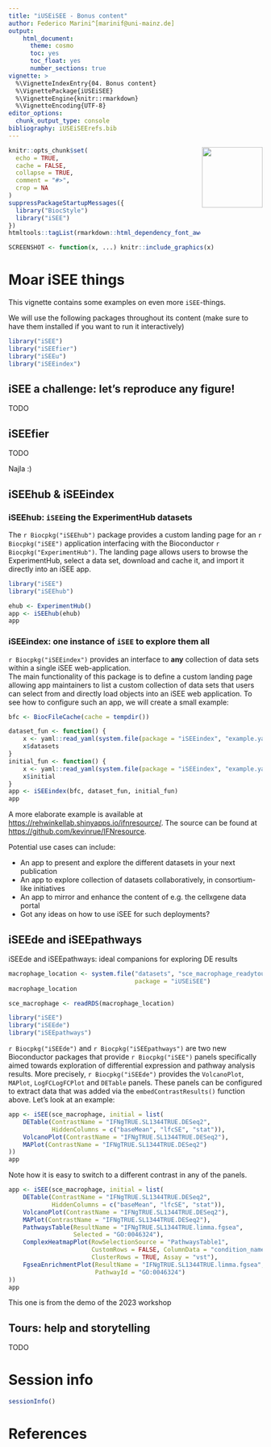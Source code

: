 ```yaml
---
title: "iUSEiSEE - Bonus content"
author: Federico Marini^[marinif@uni-mainz.de]
output: 
    html_document:
      theme: cosmo
      toc: yes
      toc_float: yes
      number_sections: true
vignette: >
  %\VignetteIndexEntry{04. Bonus content}
  %\VignettePackage{iUSEiSEE}
  %\VignetteEngine{knitr::rmarkdown}
  %\VignetteEncoding{UTF-8}
editor_options: 
  chunk_output_type: console
bibliography: iUSEiSEErefs.bib
---
```


<img src="iSEE.png" align="right" alt="" width="120" />

```r
knitr::opts_chunk$set(
  echo = TRUE,
  cache = FALSE,
  collapse = TRUE,
  comment = "#>",
  crop = NA
)
suppressPackageStartupMessages({
  library("BiocStyle")
  library("iSEE")
})
htmltools::tagList(rmarkdown::html_dependency_font_awesome())
```

```r
SCREENSHOT <- function(x, ...) knitr::include_graphics(x)
```


# Moar iSEE things

This vignette contains some examples on even more `iSEE`-things.

We will use the following packages throughout its content (make sure to have them installed if you want to run it interactively)

```r
library("iSEE")
library("iSEEfier")
library("iSEEu")
library("iSEEindex")
```



## iSEE a challenge: let's reproduce any figure!

TODO

## iSEEfier

TODO

Najla :)

## iSEEhub & iSEEindex


### iSEEhub: `iSEE`ing the ExperimentHub datasets

The `r Biocpkg("iSEEhub")` package provides a custom landing page for an `r Biocpkg("iSEE")` application interfacing with the Bioconductor `r Biocpkg("ExperimentHub")`. 
The landing page allows users to browse the ExperimentHub, select a data set, download and cache it, and import it directly into an iSEE app.

```r
library("iSEE")
library("iSEEhub")

ehub <- ExperimentHub()
app <- iSEEhub(ehub)
app
```

<!-- Possible actions: -->
<!-- select a dataset from DuoClustering -->
<!-- start iSEE on that -->

### iSEEindex: one instance of `iSEE` to explore them all

`r Biocpkg("iSEEindex")` provides an interface to **any** collection of data sets within a single iSEE web-application.  
The main functionality of this package is to define a custom landing page allowing app maintainers to list a custom collection of data sets that users can select from and directly load objects into an iSEE web application.
To see how to configure such an app, we will create a small example:

```r
bfc <- BiocFileCache(cache = tempdir())

dataset_fun <- function() {
    x <- yaml::read_yaml(system.file(package = "iSEEindex", "example.yaml"))
    x$datasets
}
initial_fun <- function() {
    x <- yaml::read_yaml(system.file(package = "iSEEindex", "example.yaml"))
    x$initial
}
app <- iSEEindex(bfc, dataset_fun, initial_fun)
app
```

A more elaborate example is available at [https://rehwinkellab.shinyapps.io/ifnresource/](https://rehwinkellab.shinyapps.io/ifnresource/). 
The source can be found at [https://github.com/kevinrue/IFNresource](https://github.com/kevinrue/IFNresource). 

<!-- Possible actions: -->
<!-- navigate to github repo -->
<!-- explore the app.R file -->
<!-- check the initial state files -->
<!-- have a look at the configuration yaml -->

Potential use cases can include:

* An app to present and explore the different datasets in your next publication
* An app to explore collection of datasets collaboratively, in consortium-like initiatives
* An app to mirror and enhance the content of e.g. the cellxgene data portal
* Got any ideas on how to use iSEE for such deployments?

## iSEEde and iSEEpathways

iSEEde and iSEEpathways: ideal companions for exploring DE results

```r
macrophage_location <- system.file("datasets", "sce_macrophage_readytouse.RDS", 
                                   package = "iUSEiSEE")
macrophage_location

sce_macrophage <- readRDS(macrophage_location)

library("iSEE")
library("iSEEde")
library("iSEEpathways")
```


`r Biocpkg("iSEEde")` and `r Biocpkg("iSEEpathways")` are two new Bioconductor packages that provide `r Biocpkg("iSEE")` panels specifically aimed towards exploration of differential expression and pathway analysis results. 
More precisely, `r Biocpkg("iSEEde")` provides the `VolcanoPlot`, `MAPlot`, `LogFCLogFCPlot` and `DETable` panels. 
These panels can be configured to extract data that was added via the `embedContrastResults()` function above. 
Let's look at an example:

```r
app <- iSEE(sce_macrophage, initial = list(
    DETable(ContrastName = "IFNgTRUE.SL1344TRUE.DESeq2", 
            HiddenColumns = c("baseMean", "lfcSE", "stat")),
    VolcanoPlot(ContrastName = "IFNgTRUE.SL1344TRUE.DESeq2"),
    MAPlot(ContrastName = "IFNgTRUE.SL1344TRUE.DESeq2")
))
app
```

<!-- Possible actions: -->
<!-- select some genes from any panel and pass the selection to others -->
<!-- move panels around, add some, update configuration -->
<!-- hover with the mouse to have the tooltip show up -->
<!-- usual iSEE magic: export code for the plots -->

Note how it is easy to switch to a different contrast in any of the panels. 

```r
app <- iSEE(sce_macrophage, initial = list(
    DETable(ContrastName = "IFNgTRUE.SL1344TRUE.DESeq2", 
            HiddenColumns = c("baseMean", "lfcSE", "stat")),
    VolcanoPlot(ContrastName = "IFNgTRUE.SL1344TRUE.DESeq2"),
    MAPlot(ContrastName = "IFNgTRUE.SL1344TRUE.DESeq2"),
    PathwaysTable(ResultName = "IFNgTRUE.SL1344TRUE.limma.fgsea", 
                  Selected = "GO:0046324"),
    ComplexHeatmapPlot(RowSelectionSource = "PathwaysTable1", 
                       CustomRows = FALSE, ColumnData = "condition_name",
                       ClusterRows = TRUE, Assay = "vst"),
    FgseaEnrichmentPlot(ResultName = "IFNgTRUE.SL1344TRUE.limma.fgsea",
                        PathwayId = "GO:0046324")
))
app
```

<!-- Possible actions: -->
<!-- select a pathway from PAT1 -->
<!-- transform vst data in heatmap, center -->
<!-- receive row selection in volcano and MA plot -->
<!-- change coloring to "row selection" -->
<!-- select alternative contrast and see all dependencies updated -->
<!-- usual iSEE magic: export code for the plots -->
<!-- usual iSEE magic: export code for the panel configuration -->

This one is from the demo of the 2023 workshop

## Tours: help and storytelling

TODO

# Session info {-}

```r
sessionInfo()
```

# References {-}
